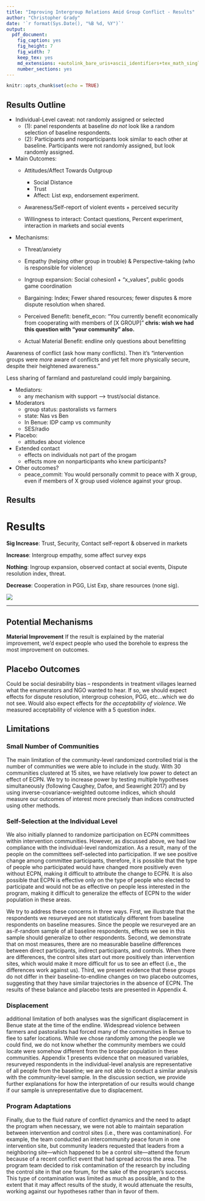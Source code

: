 ```yaml
---
title: "Improving Intergroup Relations Amid Group Conflict - Results"
author: "Christopher Grady"
date: '`r format(Sys.Date(), "%B %d, %Y")`'
output:
  pdf_document:
    fig_caption: yes
    fig_height: 7
    fig_width: 7
    keep_tex: yes
    md_extensions: +autolink_bare_uris+ascii_identifiers+tex_math_single_backslash
    number_sections: yes
---
```


```r
knitr::opts_chunk$set(echo = TRUE)
```


## Results Outline

- Individual-Level caveat: not randomly assigned or selected
    - (1): panel respondents at baseline _do not_ look like a random selection of baseline respondents.
    - (2): Participants and nonparticipants look similar to each other at baseline.  Participants were not randomly assigned, but look randomly assigned.

- Main Outcomes:
    - Attitudes/Affect Towards Outgroup
        - Social Distance
        - Trust
        - Affect: List exp, endorsement experiment.
    
    - Awareness/Self-report of violent events + perceived security

    - Willingness to interact: Contact questions, Percent experiment, interaction in markets and social events


- Mechanisms:
    - Threat/anxiety
    - Empathy (helping other group in trouble) & Perspective-taking (who is responsible for violence)
    - Ingroup expansion: Social cohesion1 + "x_values", public goods game coordination
    
    - Bargaining: Index; Fewer shared resources; fewer disputes & more dispute resolution when shared.
    - Perceived Benefit: benefit_econ: "You currently benefit economically from cooperating with members of [X GROUP]" **chris: wish we had this question with "your community" also.**
    - Actual Material Benefit: endline only questions about benefitting

Awareness of conflict (ask how many conflicts).  Then it's "intervention groups were _more_ aware of conflicts and yet felt more physically secure, despite their heightened awareness."

Less sharing of farmland and pastureland could imply bargaining.

- Mediators: 
    - any mechanism with support --> trust/social distance.

- Moderators
    - group status: pastoralists vs farmers
    - state: Nas vs Ben
    - In Benue: IDP camp vs community
    - SES/radio

- Placebo: 
    - attitudes about violence

- Extended contact
    - effects on individuals not part of the progam
    - effects more on nonparticipants who knew participants?


- Other outcomes?
    - peace_commit: You would personally commit to peace with X group, even if members of X group used violence against your group.




## Results

# Results

**Sig Increase**: Trust, Security, Contact self-report & observed in markets

**Increase**: Intergroup empathy, some affect survey exps

**Nothing**: Ingroup expansion, observed contact at social events, Dispute resolution index, threat.

**Decrease**: Cooperation in PGG, List Exp, share resources (none sig).

![](figs/ecpn_coefplots_indices.png)


*******

## Potential Mechanisms

**Material Improvement** If the result is explained by the material improvement, we'd expect people who used the borehole to express the most improvement on outcomes.





## Placebo Outcomes

Could be social desirability bias -- respondents in treatment villages learned what the enumerators and NGO wanted to hear.  If so, we should expect effects for dispute resolution, intergroup cohesion, PGG, etc...which we do not see.  Would also expect effects for _the acceptability of violence_.  We measured acceptability of violence with a 5 question index.



## Limitations

### Small Number of Communities 

The main limitation of the community-level randomized controlled trial is the number of communities we were able to include in the study. With 30 communities clustered at 15 sites, we have relatively low power to detect an effect of ECPN. We try to increase power by testing multiple hypotheses simultaneously (following Caughey, Dafoe, and Seawright 2017) and by using inverse-covariance-weighted outcome indices,  which should measure our outcomes of interest more precisely than indices constructed using other methods.

### Self-Selection at the Individual Level 

We also initially planned to randomize participation on ECPN committees within intervention communities. However, as discussed above, we had low compliance with the individual-level randomization. As a result, many of the people on the committees self-selected into participation. If we see positive change among committee participants, therefore, it is possible that the type of people who participated would have changed more positively even without ECPN, making it difficult to attribute the change to ECPN. It is also possible that ECPN is effective only on the type of people who elected to participate and would not be as effective on people less interested in the program, making it difficult to generalize the effects of ECPN to the wider population in these areas.

We try to address these concerns in three ways. First, we illustrate that the respondents we resurveyed are not statistically different from baseline respondents on baseline measures. Since the people we resurveyed are an as-if-random sample of all baseline respondents, effects we see in this sample should generalize to other respondents. Second, we demonstrate that on most measures, there are no measurable baseline differences between direct participants, indirect participants, and controls. When there are differences, the control sites start out more positively than intervention sites, which would make it more difficult for us to see an effect (i.e., the differences work against us). Third, we present evidence that these groups do not differ in their baseline-to-endline changes on two placebo outcomes,  suggesting that they have similar trajectories in the absence of ECPN. The results of these balance and placebo tests are presented in Appendix 4. 

### Displacement

 additional limitation of both analyses was the significant displacement in Benue state at the time of the endline. Widespread violence between farmers and pastoralists had forced many of the communities in Benue to flee to safer locations. While we chose randomly among the people we could find, we do not know whether the community members we could locate were somehow different from the broader population in these communities.  Appendix 1 presents evidence that on measured variables, resurveyed respondents in the individual-level analysis are representative of all people from the baseline; we are not able to conduct a similar analysis with the community-level sample. In the discussion section, we provide further explanations for how the interpretation of our results would change if our sample is unrepresentative due to displacement. 

### Program Adaptations

Finally, due to the fluid nature of conflict dynamics and the need to adapt the program when necessary, we were not able to maintain separation between intervention and control sites (i.e., there was contamination). For example, the team conducted an intercommunity peace forum in one intervention site, but community leaders requested that leaders from a neighboring site—which happened to be a control site—attend the forum because of a recent conflict event that had spread across the area. The program team decided to risk contamination of the research by including the control site in that one forum, for the sake of the program’s success. This type of contamination was limited as much as possible, and to the extent that it may affect results of the study, it would attenuate the results, working against our hypotheses rather than in favor of them. 


<!--
# Scacco

-->